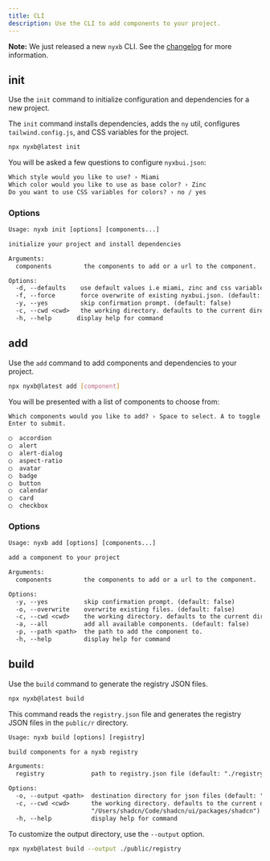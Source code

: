 ```yaml
---
title: CLI
description: Use the CLI to add components to your project.
---
```


<Callout>

**Note:** We just released a new `nyxb` CLI. See the [changelog](/docs/changelog) for more information.

</Callout>

## init

Use the `init` command to initialize configuration and dependencies for a new project.

The `init` command installs dependencies, adds the `ny` util, configures `tailwind.config.js`, and CSS variables for the project.

```bash
npx nyxb@latest init
```

You will be asked a few questions to configure `nyxbui.json`:

```txt showLineNumbers
Which style would you like to use? › Miami
Which color would you like to use as base color? › Zinc
Do you want to use CSS variables for colors? › no / yes
```

### Options

```txt
Usage: nyxb init [options] [components...]

initialize your project and install dependencies

Arguments:
  components         the components to add or a url to the component.

Options:
  -d, --defaults    use default values i.e miami, zinc and css variables. (default: false)
  -f, --force       force overwrite of existing nyxbui.json. (default: false)
  -y, --yes         skip confirmation prompt. (default: false)
  -c, --cwd <cwd>   the working directory. defaults to the current directory.
  -h, --help       display help for command
```

## add

Use the `add` command to add components and dependencies to your project.

```bash
npx nyxb@latest add [component]
```

You will be presented with a list of components to choose from:

```txt
Which components would you like to add? › Space to select. A to toggle all.
Enter to submit.

◯  accordion
◯  alert
◯  alert-dialog
◯  aspect-ratio
◯  avatar
◯  badge
◯  button
◯  calendar
◯  card
◯  checkbox
```

### Options

```txt
Usage: nyxb add [options] [components...]

add a component to your project

Arguments:
  components         the components to add or a url to the component.

Options:
  -y, --yes          skip confirmation prompt. (default: false)
  -o, --overwrite    overwrite existing files. (default: false)
  -c, --cwd <cwd>    the working directory. defaults to the current directory.
  -a, --all          add all available components. (default: false)
  -p, --path <path>  the path to add the component to.
  -h, --help         display help for command
```

## build

Use the `build` command to generate the registry JSON files.

```bash
npx nyxb@latest build
```

This command reads the `registry.json` file and generates the registry JSON files in the `public/r` directory.

```txt
Usage: nyxb build [options] [registry]

build components for a nyxb registry

Arguments:
  registry             path to registry.json file (default: "./registry.json")

Options:
  -o, --output <path>  destination directory for json files (default: "./public/r")
  -c, --cwd <cwd>      the working directory. defaults to the current directory. (default:
                       "/Users/shadcn/Code/shadcn/ui/packages/shadcn")
  -h, --help           display help for command
```

To customize the output directory, use the `--output` option.

```bash
npx nyxb@latest build --output ./public/registry
```
